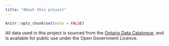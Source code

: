 ```yaml
---
title: "About this project"
---
```


```r
knitr::opts_chunk$set(echo = FALSE)
```

All data used in this project is sourced from the [Ontario Data Catalogue](https://data.ontario.ca/dataset/course-enrolment-in-secondary-schools), and is available for public use under the Open Government Licence.

